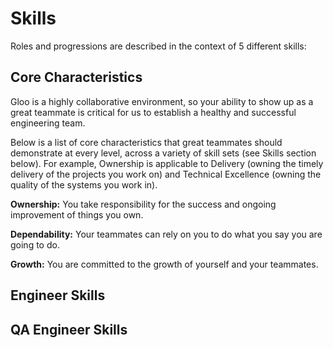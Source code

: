 
# Skills
Roles and progressions are described in the context of 5 different skills:
<SkillCards />

## Core Characteristics
Gloo is a highly collaborative environment, so your ability to show up as a great teammate is critical for us to establish a healthy and successful engineering team.

Below is a list of core characteristics that great teammates should demonstrate at every level, across a variety of skill sets (see Skills section below).  For example, Ownership is applicable to Delivery (owning the timely delivery of the projects you work on) and Technical Excellence (owning the quality of the systems you work in).

**Ownership:** You take responsibility for the success and ongoing improvement of things you own.

**Dependability:** Your teammates can rely on you to do what you say you are going to do.

**Growth:** You are committed to the growth of yourself and your teammates.

<div className="hidden-anchor-root">
  <div id="engineers" className="hidden-anchor" />
</div>

## Engineer Skills
<SkillList roles={ROLES_ARRAY} team="ENGINEERS"   />

<div className="hidden-anchor-root">
  <div id="qa-engineers" className="hidden-anchor" />
</div>

## QA Engineer Skills
<SkillList roles={QA_ROLES_ARRAY} team="QA_ENGINEERS" />
